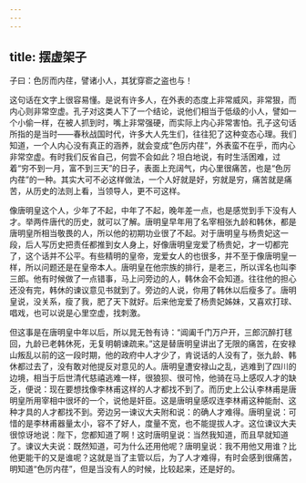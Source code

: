```yaml
---
---
---
```

title: 摆虚架子
---




子曰：色厉而内荏，譬诸小人，其犹穿窬之盗也与！

这句话在文字上很容易懂。是说有许多人，在外表的态度上非常威风，非常狠，而内心则非常空虚。孔子对这类人下了一个结论，说他们相当于低级的小人，譬如一个小偷一样，在被人抓到时，嘴上非常强硬，而实际上内心非常害怕。孔子这句话所指的是当时——春秋战国时代，许多大人先生们，往往犯了这种变态心理。我们知道，一个人内心没有真正的涵养，就会变成“色厉内荏”，外表蛮不在乎，而内心非常空虚。有时我们反省自己，何尝不会如此？坦白地说，有时生活困难，过着“穷不到一月，富不到三天”的日子，表面上充阔气，内心里很痛苦，也是“色厉内荏”的一种。其实大可不必这样做法，一个人好就是好，穷就是穷，痛苦就是痛苦，从历史的法则上看，当领导人，更不可这样。

像唐明皇这个人，少年了不起，中年了不起，晚年差一点，也是感觉到手下没有人才。举两件唐代的历史，就可以了解。唐明皇早年用了名宰相张九龄和韩休，都是唐明皇所相当敬畏的人，所以他的初期功业很了不起。对于唐明皇与杨贵妃这一段，后人写历史把责任都推到女人身上，好像唐明皇宠爱了杨贵妃，才一切都完了，这个话并不公平。有些精明的皇帝，宠爱女人的也很多，并不至于像唐明皇一样，所以问题还是在皇帝本人。唐明皇在他宗族的排行，是老三，所以诨名也叫李三郎。他有时候做了一点错事，马上问旁边的人，韩休会不会知道。往往他的担心还没有完，韩休的谏议意见书就到了。旁边的人说，你用了韩休以后瘦多了。唐明皇说，没关系，瘦了我，肥了天下就好。后来他宠爱了杨贵妃姊妹，又喜欢打球、唱戏，也可以说是心里空虚，找刺激。

但这事是在唐明皇中年以后，所以晁无咎有诗：“阊阖千门万户开，三郎沉醉打毬回，九龄已老韩休死，无复明朝谏疏来。”这是替唐明皇讲出了无限的痛苦，在安禄山叛乱以前的这一段时期，他的政府中人才少了，肯说话的人没有了，张九龄、韩休都过去了，没有敢对他提反对意见的人。唐明皇遭安禄山之乱，逃难到了四川的边境，相当于后世清代慈禧逃难一样，很狼狈、很可怜，他骑在马上感叹人才的缺乏，便说：现在要想找像李林甫这样的人才都找不到了。而历史上公认李林甫是唐明皇所用宰相中很坏的一个，说他是奸臣。这是唐明皇感叹连李林甫这种能耐、这种才具的人才都找不到。旁边另一谏议大夫附和说：的确人才难得。唐明皇说：可惜的是李林甫器量太小，容不了好人，度量不宽，也不能提拔人才。这位谏议大夫很惊讶地说：陛下，您都知道了啊！这时唐明皇说：当然我知道，而且早就知道了。谏议大夫说：既然知道，可为什么还用他呢？唐明皇说：我不用他又用谁？比他更能干的又是谁呢？这就是当了主管以后，为了人才难得，有时会感到很痛苦，明知道“色厉内荏”，但是当没有人的时候，比较起来，还是好的。